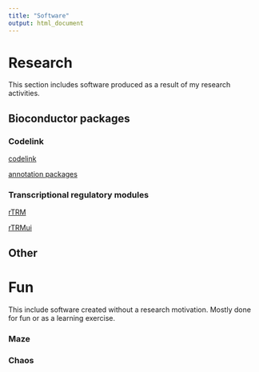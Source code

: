 ```yaml
---
title: "Software"
output: html_document
---
```


# Research

This section includes software produced as a result of my research activities.

## Bioconductor packages

### Codelink

[codelink](http://bioconductor.org/packages/codelink/)

[annotation packages](http://bioconductor.org/packages/release/BiocViews.html#___CodelinkChip)

### Transcriptional regulatory modules

[rTRM](http://bioconductor.org/packages/rTRM/)

[rTRMui](http://bioconductor.org/packages/rTRMui/)

## Other

# Fun

This include software created without a research motivation. Mostly done for fun or as a learning exercise.

### Maze

### Chaos
